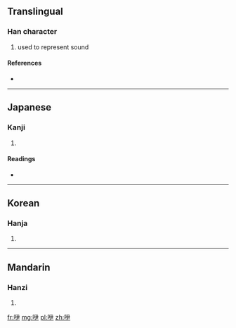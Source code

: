 ==Translingual==

===Han character===
{{Han char|rn=30|rad=口|as=04|sn=7|four=|canj=口尸大 (RSK), X口尸大 (XRSK)}}

# used to represent sound

====References====
* {{Han ref|kx=0177.060|dkj=03322|dj=0394.140|hdz=10595.050|uh=541A|ud=21530}}

----

==Japanese==

===Kanji===
{{ja-kanji|grade=|rs=口04}}

# {{defn|Japanese|sort=口04}}

====Readings====
* {{ja-readings|on=[[い]] (i), [[き]] (ki)|kun=[[うめく]] (umeku)}}

----

==Korean==

===Hanja===
{{ko-hanja|hangeul=의|rv=ui|mr=ŭi}}

# {{defn|Korean|sort=口04}}

----

==Mandarin==

===Hanzi===
{{cmn-hanzi|pin=[[yī]] ([[yi1]])|wg=i<sup>1</sup>}}

# {{defn|Mandarin|sort=口04}}

[[fr:吚]]
[[mg:吚]]
[[pl:吚]]
[[zh:吚]]
